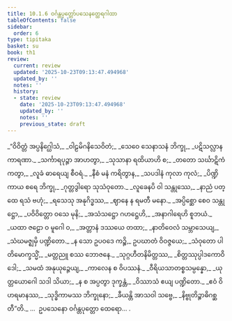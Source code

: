 ```yaml
---
title: 10.1.6 ဝင်္ဂန္တပုတ္တော်ပသေနတ္ထေရဂါထာ
tableOfContents: false
sidebar:
  order: 6
type: tipitaka
basket: su
book: th1
review:
  current: review
  updated: '2025-10-23T09:13:47.494968'
  updated_by: ''
  notes: ''
  history:
  - state: review
    date: '2025-10-23T09:13:47.494968'
    updated_by: ''
    notes: ''
    previous_state: draft
---
```



<ReviewStatus review={frontmatter.review} showDetails={true} />

<HypothesisAnnotation frontmatter={frontmatter} />

<DynamicBreadcrumb />

<Division number="577" book="th1" e="ch" v="19" p="305">

<Paragraph number="885" type="verses" book="th1">
_“ဝိဝိတ္တံ အပ္ပနိဂ္ဃေါသံ,_  
_ဝါဠမိဂနိသေဝိတံ;_  
_သေဝေ သေနာသနံ ဘိက္ခု,_  
_ပဋိသလ္လာနကာရဏာ._  

</Paragraph>

</Division>
<Division number="578" book="th1" e="ch" v="19" p="305">

<Paragraph number="886" type="verses" book="th1">
_သင်္ကာရပုဉ္ဇာ အာဟတွာ,_  
_သုသာနာ ရထိယာဟိ စ;_  
_တတော သင်္ဃာဋိကံ ကတွာ,_  
_လူခံ ဓာရေယျ စီဝရံ._  

</Paragraph>

</Division>
<Division number="579" book="th1" e="ch" v="19" p="305">

<Paragraph number="887" type="verses" book="th1">
_နီစံ မနံ ကရိတွာန,_  
_သပဒါနံ ကုလာ ကုလံ;_  
_ပိဏ္ဍိကာယ စရေ ဘိက္ခု,_  
_ဂုတ္တဒွါရော သုသံဝုတော._  

</Paragraph>

</Division>
<Division number="580" book="th1" e="ch" v="19" p="305">

<Paragraph number="888" type="verses" book="th1">
_လူခေနပိ ဝါ သန္တုဿေ,_  
_နာညံ ပတ္ထေ ရသံ ဗဟုံ;_  
_ရသေသု အနုဂိဒ္ဓဿ,_  
_ဈာနေ န ရမတီ မနော._  

</Paragraph>

</Division>
<Division number="581" book="th1" e="ch" v="19" p="305">

<Paragraph number="889" type="verses" book="th1">
_အပ္ပိစ္ဆော စေဝ သန္တုဋ္ဌော,_  
_ပဝိဝိတ္တော ဝသေ မုနိ;_  
_အသံသဋ္ဌော ဂဟဋ္ဌေဟိ,_  
_အနာဂါရေဟိ စူဘယံ._  

</Paragraph>

</Division>
<Division number="582" book="th1" e="ch" v="19" p="305">

<Paragraph number="890" type="verses" book="th1">
_ယထာ ဇဠော ဝ မူဂေါ ဝ,_  
_အတ္တာနံ ဒဿယေ တထာ;_  
_နာတိဝေလံ သမ္ဘာသေယျ,_  
_သံဃမဇ္ဈမှိ ပဏ္ဍိတော._  

</Paragraph>

</Division>
<Division number="583" book="th1" e="ch" v="19" p="305">

<Paragraph number="891" type="verses" book="th1">
_န သော ဥပဝဒေ ကဉ္စိ,_  
ဥပဃာတံ ဝိဝဇ္ဇယေ;_  
_သံဝုတော ပါတိမောက္ခသ္မိံ,_  
_မတ္တညူ စဿ ဘောဇနေ._  

</Paragraph>

</Division>
<Division number="584" book="th1" e="ch" v="19" p="305">

<Paragraph number="892" type="verses" book="th1">
_သုဂ္ဂဟီတနိမိတ္တဿ,_  
_စိတ္တဿုပ္ပါဒကောဝိဒေါ;_  
_သမထံ အနုယုဉ္ဇေယျ,_  
_ကာလေန စ ဝိပဿနံ._  

</Paragraph>

</Division>
<Division number="585" book="th1" e="ch" v="19" p="305">

<Paragraph number="893" type="verses" book="th1">
_ဝီရိယသာတစ္စသမ္ပန္နော,_  
_ယုတ္တယောဂေါ သဒါ သိယာ;_  
_န စ အပ္ပတွာ ဒုက္ခန္တံ,_  
_ဝိဿာသံ ဧယျ ပဏ္ဍိတော._  

</Paragraph>

</Division>
<Division number="586" book="th1" e="ch" v="19" p="305">

<Paragraph number="894" type="verses" book="th1">
_ဧဝံ ဝိဟရမာနဿ,_  
_သုဒ္ဓိကာမဿ ဘိက္ခုနော;_  
_ခီယန္တိ အာသဝါ သဗ္ဗေ,_  
_နိဗ္ဗုတိဉ္စာဓိဂစ္ဆတီ”တိ._  


</Paragraph>
</Division>

<Paragraph number="895" type="center" book="th1">
…  ဥပသေနော ဝင်္ဂန္တပုတ္တော ထေရော… .
</Paragraph>